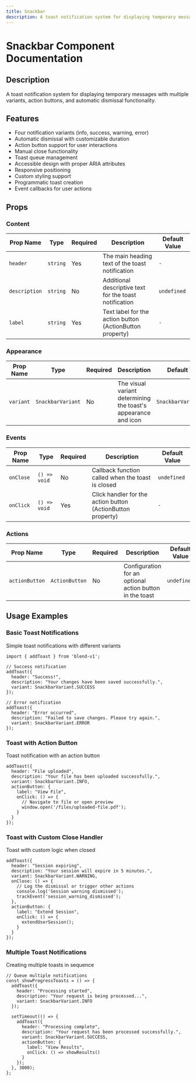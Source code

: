 ```yaml
---
title: Snackbar
description: A toast notification system for displaying temporary messages with multiple variants, action buttons, and automatic dismissal functionality.
---
```



# Snackbar Component Documentation

## Description
A toast notification system for displaying temporary messages with multiple variants, action buttons, and automatic dismissal functionality.

## Features
- Four notification variants (info, success, warning, error)
- Automatic dismissal with customizable duration
- Action button support for user interactions
- Manual close functionality
- Toast queue management
- Accessible design with proper ARIA attributes
- Responsive positioning
- Custom styling support
- Programmatic toast creation
- Event callbacks for user actions

## Props

### Content

| Prop Name | Type | Required | Description | Default Value |
|-----------|------|----------|-------------|---------------|
| `header` | `string` | Yes | The main heading text of the toast notification | `-` |
| `description` | `string` | No | Additional descriptive text for the toast notification | `undefined` |
| `label` | `string` | Yes | Text label for the action button (ActionButton property) | `-` |

### Appearance

| Prop Name | Type | Required | Description | Default Value |
|-----------|------|----------|-------------|---------------|
| `variant` | `SnackbarVariant` | No | The visual variant determining the toast's appearance and icon | `SnackbarVariant.INFO` |

### Events

| Prop Name | Type | Required | Description | Default Value |
|-----------|------|----------|-------------|---------------|
| `onClose` | `() => void` | No | Callback function called when the toast is closed | `undefined` |
| `onClick` | `() => void` | Yes | Click handler for the action button (ActionButton property) | `-` |

### Actions

| Prop Name | Type | Required | Description | Default Value |
|-----------|------|----------|-------------|---------------|
| `actionButton` | `ActionButton` | No | Configuration for an optional action button in the toast | `undefined` |

## Usage Examples

### Basic Toast Notifications
Simple toast notifications with different variants

```tsx
import { addToast } from 'blend-v1';

// Success notification
addToast({
  header: "Success!",
  description: "Your changes have been saved successfully.",
  variant: SnackbarVariant.SUCCESS
});

// Error notification
addToast({
  header: "Error occurred",
  description: "Failed to save changes. Please try again.",
  variant: SnackbarVariant.ERROR
});
```

### Toast with Action Button
Toast notification with an action button

```tsx
addToast({
  header: "File uploaded",
  description: "Your file has been uploaded successfully.",
  variant: SnackbarVariant.INFO,
  actionButton: {
    label: "View File",
    onClick: () => {
      // Navigate to file or open preview
      window.open('/files/uploaded-file.pdf');
    }
  }
});
```

### Toast with Custom Close Handler
Toast with custom logic when closed

```tsx
addToast({
  header: "Session expiring",
  description: "Your session will expire in 5 minutes.",
  variant: SnackbarVariant.WARNING,
  onClose: () => {
    // Log the dismissal or trigger other actions
    console.log('Session warning dismissed');
    trackEvent('session_warning_dismissed');
  },
  actionButton: {
    label: "Extend Session",
    onClick: () => {
      extendUserSession();
    }
  }
});
```

### Multiple Toast Notifications
Creating multiple toasts in sequence

```tsx
// Queue multiple notifications
const showProgressToasts = () => {
  addToast({
    header: "Processing started",
    description: "Your request is being processed...",
    variant: SnackbarVariant.INFO
  });
  
  setTimeout(() => {
    addToast({
      header: "Processing complete",
      description: "Your request has been processed successfully.",
      variant: SnackbarVariant.SUCCESS,
      actionButton: {
        label: "View Results",
        onClick: () => showResults()
      }
    });
  }, 3000);
};
```
